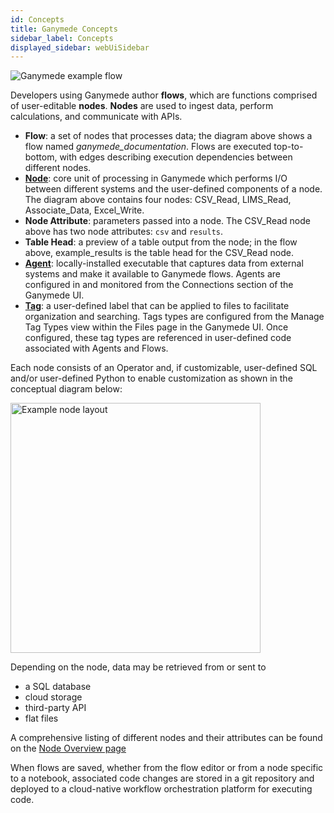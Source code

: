 ```yaml
---
id: Concepts
title: Ganymede Concepts
sidebar_label: Concepts
displayed_sidebar: webUiSidebar
---
```


![Ganymede example flow](https://ganymede-bio.mo.cloudinary.net/apiServer/FlowImageExpanded_20240331.png)

Developers using Ganymede author **flows**, which are functions comprised of user-editable **nodes**.  **Nodes** are used to ingest data, perform calculations, and communicate with APIs.

- **Flow**: a set of nodes that processes data; the diagram above shows a flow named _ganymede_documentation_.  Flows are executed top-to-bottom, with edges describing execution dependencies between different nodes.  
- [**Node**](./nodes/Overview.mdx): core unit of processing in Ganymede which performs I/O between different systems and the user-defined components of a node.  The diagram above contains four nodes: CSV_Read, LIMS_Read, Associate_Data, Excel_Write.
- **Node Attribute**: parameters passed into a node.  The CSV_Read node above has two node attributes: `csv` and `results`.
- **Table Head**: a preview of a table output from the node; in the flow above, example_results is the table head for the CSV_Read node.
- [**Agent**](./connectivity/Agent.mdx): locally-installed executable that captures data from external systems and make it available to Ganymede flows.  Agents are configured in and monitored from the Connections section of the Ganymede UI.
- [**Tag**](./connectivity/Tags.mdx): a user-defined label that can be applied to files to facilitate organization and searching.  Tags types are configured from the Manage Tag Types view within the Files page in the Ganymede UI.  Once configured, these tag types are referenced in user-defined code associated with Agents and Flows.

Each node consists of an Operator and, if customizable, user-defined SQL and/or user-defined Python to enable customization as shown in the conceptual diagram below:

<div class="text--center">
  <img width="400" alt="Example node layout" src="https://ganymede-bio.mo.cloudinary.net/apiServer/Operator_Conceptual_Layout_20230828.png" />
</div>

Depending on the node, data may be retrieved from or sent to 
  - a SQL database
  - cloud storage 
  - third-party API 
  - flat files

A comprehensive listing of different nodes and their attributes can be found on the [Node Overview page](./nodes/NodeOverview)

When flows are saved, whether from the flow editor or from a node specific to a notebook, associated code changes are stored in a git repository and deployed to a cloud-native workflow orchestration platform for executing code.  
  
